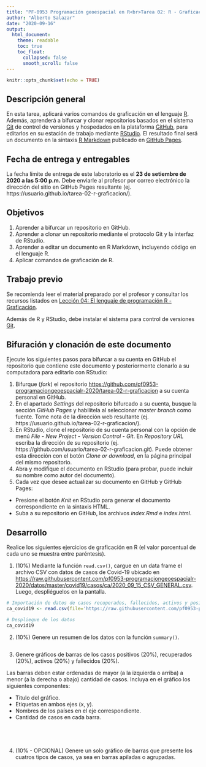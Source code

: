 ```yaml
---
title: "PF-0953 Programación geoespacial en R<br>Tarea 02: R - Graficación"
author: "Alberto Salazar"
date: "2020-09-16"
output:
  html_document:
    theme: readable    
    toc: true
    toc_float:
      collapsed: false
      smooth_scroll: false  
---
```


```r
knitr::opts_chunk$set(echo = TRUE)
```

## Descripción general
En esta tarea, aplicará varios comandos de graficación en el lenguaje [R](https://www.r-project.org/). Además, aprenderá a bifurcar y clonar repositorios basados en el sistema [Git](https://git-scm.com/) de control de versiones y hospedados en la plataforma [GitHub](https://github.com/), para editarlos en su estación de trabajo mediante [RStudio](https://rstudio.com/). El resultado final será un documento en la sintaxis [R Markdown](https://rmarkdown.rstudio.com/) publicado en [GitHub Pages](https://pages.github.com/).

## Fecha de entrega y entregables
La fecha límite de entrega de este laboratorio es el **23 de setiembre de 2020 a las 5:00 p.m.** Debe enviarle al profesor por correo electrónico la dirección del sitio en GitHub Pages resultante (ej. https://usuario.github.io/tarea-02-r-graficacion/).

## Objetivos
1. Aprender a bifurcar un repositorio en GitHub.
2. Aprender a clonar un repositorio mediante el protocolo Git y la interfaz de RStudio.
3. Aprender a editar un documento en R Markdown, incluyendo código en el lenguaje R.
4. Aplicar comandos de graficación de R.

## Trabajo previo
Se recomienda leer el material preparado por el profesor y consultar los recursos listados en [Lección 04: El lenguaje de programación R - Graficación](https://pf0953-programaciongeoespacialr-2020.github.io/leccion-04-r-graficacion/).

Además de R y RStudio, debe instalar el sistema para control de versiones [Git](https://git-scm.com/downloads).

## Bifuración y clonación de este documento
Ejecute los siguientes pasos para bifurcar a su cuenta en GitHub el repositorio que contiene este documento y posteriormente clonarlo a su computadora para editarlo con RStudio:

1. Bifurque (_fork_) el repositorio [https://github.com/pf0953-programaciongeoespacialr-2020/tarea-02-r-graficacion](https://github.com/pf0953-programaciongeoespacialr-2020/tarea-02-r-graficacion) a su cuenta personal en GitHub.
2. En el apartado _Settings_ del repositorio bifurcado a su cuenta, busque la sección _GitHub Pages_ y habilítela al seleccionar _master branch_ como fuente. Tome nota de la dirección web resultante (ej. https://usuario.github.io/tarea-02-r-graficacion/).
3. En RStudio, clone el repositorio de su cuenta personal con la opción de menú _File - New Project - Version Control - Git_. En _Repository URL_ escriba la dirección de su repositorio (ej. https://github.com/usuario/tarea-02-r-graficacion.git). Puede obtener esta dirección con el botón _Clone or download_, en la página principal del mismo repositorio.
4. Abra y modifique el documento en RStudio (para probar, puede incluir su nombre como autor del documento).
5. Cada vez que desee actualizar su documento en GitHub y GitHub Pages:
- Presione el botón _Knit_ en RStudio para generar el documento correspondiente en la sintaxis HTML.
- Suba a su repositorio en GitHub, los archivos _index.Rmd_ e _index.html_.

## Desarrollo
Realice los siguientes ejercicios de graficación en R (el valor porcentual de cada uno se muestra entre paréntesis).

1. (10%) Mediante la función ```read.csv()```, cargue en un data frame el archivo CSV con datos de casos de Covid-19 ubicado en [https://raw.githubusercontent.com/pf0953-programaciongeoespacialr-2020/datos/master/covid19/casos/ca/2020_09_15_CSV_GENERAL.csv](https://raw.githubusercontent.com/pf0953-programaciongeoespacialr-2020/datos/master/covid19/casos/ca/2020_09_15_CSV_GENERAL.csv). Luego, despliéguelos en la pantalla.

```r
# Importación de datos de casos recuperados, fallecidos, activos y positivos de Covid-19 en los países de Centroamérica
ca_covid19 <- read.csv(file='https://raw.githubusercontent.com/pf0953-programaciongeoespacialr-2020/datos/master/covid19/casos/ca/2020_09_15_CSV_GENERAL.csv')

# Despliegue de los datos
ca_covid19
```

2. (10%) Genere un resumen de los datos con la función  ```summary() ```.

```r

```

3. Genere gráficos de barras de los casos positivos (20%), recuperados (20%), activos (20%) y fallecidos (20%).

Las barras deben estar ordenadas de mayor (a la izquierda o arriba) a menor (a la derecha o abajo) cantidad de casos. Incluya en el gráfico los siguientes componentes:

- Titulo del gráfico.  
- Etiquetas en ambos ejes (x, y).  
- Nombres de los países en el eje correspondiente.  
- Cantidad de casos en cada barra.

```r

```

```r

```

```r

```

```r

```

4. (10% - OPCIONAL) Genere un solo gráfico de barras que presente los cuatros tipos de casos, ya sea en barras apiladas o agrupadas.

```r

```
